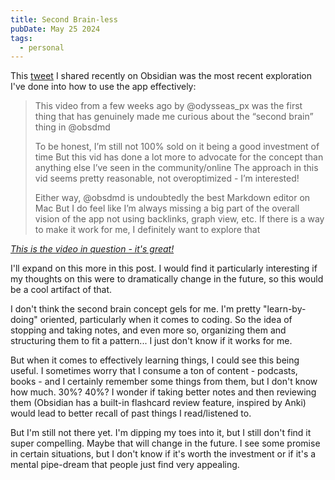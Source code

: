 ```yaml
---
title: Second Brain-less
pubDate: May 25 2024
tags:
  - personal
---
```


This [tweet](https://twitter.com/kristianf_/status/1793813787830567296) I shared recently on Obsidian was the most recent exploration I've done into how to use the app effectively:

> This video from a few weeks ago by @odysseas_px was the first thing that has genuinely made me curious about the “second brain” thing in @obsdmd
>
> To be honest, I’m still not 100% sold on it being a good investment of time
> But this vid has done a lot more to advocate for the concept than anything else I’ve seen in the community/online
> The approach in this vid seems pretty reasonable, not overoptimized - I’m interested!
>
> Either way, @obsdmd is undoubtedly the best Markdown editor on Mac
> But I do feel like I’m always missing a big part of the overall vision of the app not using backlinks, graph view, etc.
> If there is a way to make it work for me, I definitely want to explore that

_[This is the video in question - it's great!](https://www.youtube.com/watch?si=osU0V2KM6m8smVy1&v=hSTy_BInQs8&feature=youtu.be)_

I'll expand on this more in this post. I would find it particularly interesting if my thoughts on this were to dramatically change in the future, so this would be a cool artifact of that.

I don't think the second brain concept gels for me. I'm pretty "learn-by-doing" oriented, particularly when it comes to coding. So the idea of stopping and taking notes, and even more so, organizing them and structuring them to fit a pattern... I just don't know if it works for me.

But when it comes to effectively learning things, I could see this being useful. I sometimes worry that I consume a ton of content - podcasts, books - and I certainly remember some things from them, but I don't know how much. 30%? 40%? I wonder if taking better notes and then reviewing them (Obsidian has a built-in flashcard review feature, inspired by Anki) would lead to better recall of past things I read/listened to.

But I'm still not there yet. I'm dipping my toes into it, but I still don't find it super compelling. Maybe that will change in the future. I see some promise in certain situations, but I don't know if it's worth the investment or if it's a mental pipe-dream that people just find very appealing.
